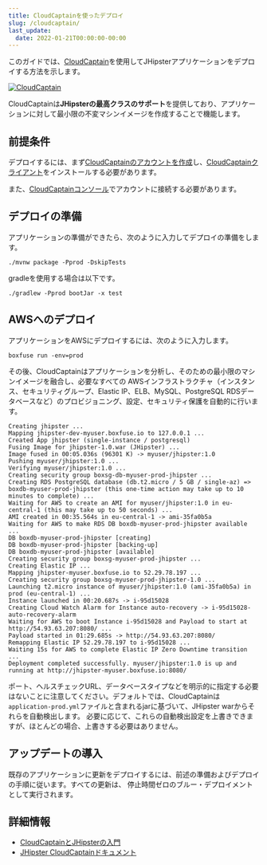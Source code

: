 ```yaml
---
title: CloudCaptainを使ったデプロイ
slug: /cloudcaptain/
last_update:
  date: 2022-01-21T00:00:00-00:00
---
```


このガイドでは、[CloudCaptain](https://cloudcaptain.sh/)を使用してJHipsterアプリケーションをデプロイする方法を示します。

[![CloudCaptain](/images/logo/logo-cloudcaptain.png)](https://cloudcaptain.sh/)

CloudCaptainは**JHipsterの最高クラスのサポート**を提供しており、アプリケーションに対して最小限の不変マシンイメージを作成することで機能します。


## 前提条件

デプロイするには、まず[CloudCaptainのアカウントを作成](https://console.cloudcaptain.sh)し、[CloudCaptainクライアント](https://cloudcaptain.sh/getstarted/download)をインストールする必要があります。

また、[CloudCaptainコンソール](https://console.cloudcaptain.sh)でアカウントに接続する必要があります。


## デプロイの準備

アプリケーションの準備ができたら、次のように入力してデプロイの準備をします。

```shell
./mvnw package -Pprod -DskipTests
```

gradleを使用する場合は以下です。

```shell
./gradlew -Pprod bootJar -x test
```


## AWSへのデプロイ

アプリケーションをAWSにデプロイするには、次のように入力します。

```shell
boxfuse run -env=prod
```

その後、CloudCaptainはアプリケーションを分析し、そのための最小限のマシンイメージを融合し、必要なすべての
AWSインフラストラクチャ（インスタンス、セキュリティグループ、Elastic IP、ELB、MySQL、PostgreSQL RDSデータベースなど）のプロビジョニング、設定、セキュリティ保護を自動的に行います。

```
Creating jhipster ...
Mapping jhipster-dev-myuser.boxfuse.io to 127.0.0.1 ...
Created App jhipster (single-instance / postgresql)
Fusing Image for jhipster-1.0.war (JHipster) ...
Image fused in 00:05.036s (96301 K) -> myuser/jhipster:1.0
Pushing myuser/jhipster:1.0 ...
Verifying myuser/jhipster:1.0 ...
Creating security group boxsg-db-myuser-prod-jhipster ...
Creating RDS PostgreSQL database (db.t2.micro / 5 GB / single-az) => boxdb-myuser-prod-jhipster (this one-time action may take up to 10 minutes to complete) ...
Waiting for AWS to create an AMI for myuser/jhipster:1.0 in eu-central-1 (this may take up to 50 seconds) ...
AMI created in 00:35.564s in eu-central-1 -> ami-35fa0b5a
Waiting for AWS to make RDS DB boxdb-myuser-prod-jhipster available ...
DB boxdb-myuser-prod-jhipster [creating]
DB boxdb-myuser-prod-jhipster [backing-up]
DB boxdb-myuser-prod-jhipster [available]
Creating security group boxsg-myuser-prod-jhipster ...
Creating Elastic IP ...
Mapping jhipster-myuser.boxfuse.io to 52.29.78.197 ...
Creating security group boxsg-myuser-prod-jhipster-1.0 ...
Launching t2.micro instance of myuser/jhipster:1.0 (ami-35fa0b5a) in prod (eu-central-1) ...
Instance launched in 00:20.687s -> i-95d15028
Creating Cloud Watch Alarm for Instance auto-recovery -> i-95d15028-auto-recovery-alarm
Waiting for AWS to boot Instance i-95d15028 and Payload to start at http://54.93.63.207:8080/ ...
Payload started in 01:29.685s -> http://54.93.63.207:8080/
Remapping Elastic IP 52.29.78.197 to i-95d15028 ...
Waiting 15s for AWS to complete Elastic IP Zero Downtime transition ...
Deployment completed successfully. myuser/jhipster:1.0 is up and running at http://jhipster-myuser.boxfuse.io:8080/
```

ポート、ヘルスチェックURL、データベースタイプなどを明示的に指定する必要はないことに注意してください。デフォルトでは、CloudCaptainは
`application-prod.yml`ファイルと含まれるjarに基づいて、JHipster warからそれらを自動検出します。
必要に応じて、これらの自動検出設定を上書きできますが、ほとんどの場合、上書きする必要はありません。


## アップデートの導入

既存のアプリケーションに更新をデプロイするには、前述の準備およびデプロイの手順に従います。すべての更新は、
停止時間ゼロのブルー・デプロイメントとして実行されます。


## 詳細情報

*   [CloudCaptainとJHipsterの入門](https://cloudcaptain.sh/getstarted/jhipster)
*   [JHipster CloudCaptainドキュメント](https://cloudcaptain.sh/docs/payloads/jhipster)

